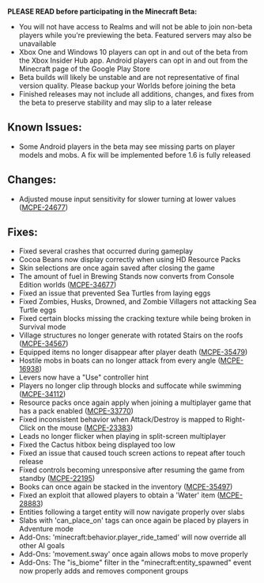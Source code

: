 **PLEASE READ before participating in the Minecraft Beta:**

-   You will not have access to Realms and will not be able to join non-beta players while you're previewing the beta. Featured servers may also be unavailable
-   Xbox One and Windows 10 players can opt in and out of the beta from the Xbox Insider Hub app. Android players can opt in and out from the Minecraft page of the Google Play Store
-   Beta builds will likely be unstable and are not representative of final version quality. Please backup your Worlds before joining the beta
-   Finished releases may not include all additions, changes, and fixes from the beta to preserve stability and may slip to a later release

## **Known Issues:**

-   Some Android players in the beta may see missing parts on player models and mobs. A fix will be implemented before 1.6 is fully released

## **Changes:**

-   Adjusted mouse input sensitivity for slower turning at lower values ([MCPE-24677](https://bugs.mojang.com/browse/MCPE-24677))

## **Fixes:**

-   Fixed several crashes that occurred during gameplay
-   Cocoa Beans now display correctly when using HD Resource Packs
-   Skin selections are once again saved after closing the game
-   The amount of fuel in Brewing Stands now converts from Console Edition worlds ([MCPE-34677](https://bugs.mojang.com/browse/MCPE-34677))
-   Fixed an issue that prevented Sea Turtles from laying eggs
-   Fixed Zombies, Husks, Drowned, and Zombie Villagers not attacking Sea Turtle eggs
-   Fixed certain blocks missing the cracking texture while being broken in Survival mode
-   Village structures no longer generate with rotated Stairs on the roofs ([MCPE-34567](https://bugs.mojang.com/browse/MCPE-34567))
-   Equipped items no longer disappear after player death ([MCPE-35479](https://bugs.mojang.com/browse/MCPE-35479))
-   Hostile mobs in boats can no longer attack from every angle ([MCPE-16938](https://bugs.mojang.com/browse/MCPE-16938))
-   Levers now have a "Use" controller hint
-   Players no longer clip through blocks and suffocate while swimming ([MCPE-34112](https://bugs.mojang.com/browse/MCPE-34112))
-   Resource packs once again apply when joining a multiplayer game that has a pack enabled ([MCPE-33770](https://bugs.mojang.com/browse/MCPE-33770))
-   Fixed inconsistent behavior when Attack/Destroy is mapped to Right-Click on the mouse ([MCPE-23383](https://bugs.mojang.com/browse/MCPE-23383))
-   Leads no longer flicker when playing in split-screen multiplayer
-   Fixed the Cactus hitbox being displayed too low
-   Fixed an issue that caused touch screen actions to repeat after touch release
-   Fixed controls becoming unresponsive after resuming the game from standby ([MCPE-22195](https://bugs.mojang.com/browse/MCPE-22195))
-   Books can once again be stacked in the inventory ([MCPE-35497](https://bugs.mojang.com/browse/MCPE-35497))
-   Fixed an exploit that allowed players to obtain a 'Water' item ([MCPE-28883](https://bugs.mojang.com/browse/MCPE-28883))
-   Entities following a target entity will now navigate properly over slabs
-   Slabs with 'can\_place\_on' tags can once again be placed by players in Adventure mode
-   Add-Ons: 'minecraft:behavior.player\_ride\_tamed' will now override all other AI goals
-   Add-Ons: 'movement.sway' once again allows mobs to move properly
-   Add-Ons: The "is\_biome" filter in the "minecraft:entity\_spawned" event now properly adds and removes component groups